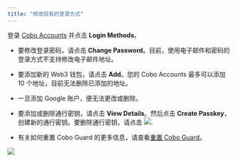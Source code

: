 ```yaml
---
title: "修改现有的登录方式"
---
```


登录 [Cobo Accounts](https://accounts.cobo.com/) 并点击 **Login Methods**。

- 要修改登录密码，请点击 **Change Password**。目前，使用电子邮件和密码的登录方式不支持修改电子邮件地址。
- 要添加新的 Web3 钱包，请点击 **Add**。您的 Cobo Accounts 最多可以添加 10 个地址，目前无法删除已添加的地址。
- 一旦添加 Google 账户，便无法更改或删除。
- 要添加或删除通行密钥，请点击 **View Details**。然后点击 **Create Passkey**，创建新的通行密钥。要删除通行密钥，请点击 <img src="/cn/images/cobo-accounts/pBtfB_6WRBfwcEIz1gcplIN-kdZwzvFRhfhX0ag-rpb4FFQYvbhSsA8aFmSBG8b61_6-9vZu9SulRIhPawPZxmND_Y_lZdhevEcEPP_YCg68wjAVtPGATgnY3D6Md3xwI_8Q5c2llDRxaSobBBXyag8-20240419115040600.svg" className="icon"/>.

- 有关如何重置 Cobo Guard 的更多信息，请查看[重置 Cobo Guard](/cn/accounts/reset-cobo-guard)。

<img src="/cn/images/cobo-accounts/clzUvqDr6IpC2ze6GjLjE7Z4my3ThG_jArWH5P7DEpkTlgLJu1TGKpdHcADQ6F5STqBPNphKHMBooGmjF79yTHwHBEkdFwdTARM-GgWnxojo9uazKMRdF7ZXi4FIXue8rwudLT0I-PmqvqA7Ndt67I8-20240419115040639.svg" className="screenshot_full_screen"/>